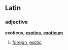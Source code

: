 ==Latin==
===adjective===
'''exoticus''', '''[[exotica]]''', '''[[exoticum]]'''

#[[foreign]], [[exotic]]